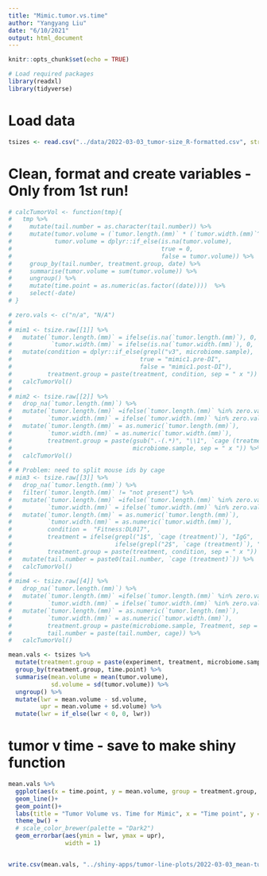 ```yaml
---
title: "Mimic.tumor.vs.time"
author: "Yangyang Liu"
date: "6/10/2021"
output: html_document
---
```


```r
knitr::opts_chunk$set(echo = TRUE)

# Load required packages
library(readxl)
library(tidyverse)

```

# Load data 

```r
tsizes <- read.csv("../data/2022-03-03_tumor-size_R-formatted.csv", stringsAsFactors = F)
```



# Clean, format and create variables - Only from 1st run!

```r
# calcTumorVol <- function(tmp){
#   tmp %>%
#     mutate(tail.number = as.character(tail.number)) %>%
#     mutate(tumor.volume = (`tumor.length.(mm)` * (`tumor.width.(mm)`^2)) / 2,
#            tumor.volume = dplyr::if_else(is.na(tumor.volume),
#                                          true = 0,
#                                          false = tumor.volume)) %>%
#     group_by(tail.number, treatment.group, date) %>%
#     summarise(tumor.volume = sum(tumor.volume)) %>%
#     ungroup() %>%
#     mutate(time.point = as.numeric(as.factor((date))))  %>%
#     select(-date)
# }
```

```r
# zero.vals <- c("n/a", "N/A")
# 
# mim1 <- tsize.raw[[1]] %>%
#   mutate(`tumor.length.(mm)` = ifelse(is.na(`tumor.length.(mm)`), 0, `tumor.length.(mm)`),
#           `tumor.width.(mm)` = ifelse(is.na(`tumor.width.(mm)`), 0, `tumor.width.(mm)`)) %>%
#   mutate(condition = dplyr::if_else(grepl("v3", microbiome.sample),
#                                    true = "mimic1.pre-DI",
#                                    false = "mimic1.post-DI"),
#          treatment.group = paste(treatment, condition, sep = " x ")) %>%
#   calcTumorVol()
# 
# mim2 <- tsize.raw[[2]] %>%
#   drop_na(`tumor.length.(mm)`) %>%
#   mutate(`tumor.length.(mm)` =ifelse(`tumor.length.(mm)` %in% zero.vals, 0, `tumor.length.(mm)`),
#          `tumor.width.(mm)` = ifelse(`tumor.width.(mm)` %in% zero.vals, 0, `tumor.width.(mm)`)) %>%
#   mutate(`tumor.length.(mm)` = as.numeric(`tumor.length.(mm)`),
#          `tumor.width.(mm)` = as.numeric(`tumor.width.(mm)`),
#          treatment.group = paste(gsub(".-(.*)", "\\1", `cage (treatment)`),
#                                  microbiome.sample, sep = " x ")) %>%
#   calcTumorVol()
# 
# # Problem: need to split mouse ids by cage
# mim3 <- tsize.raw[[3]] %>%
#   drop_na(`tumor.length.(mm)`) %>%
#   filter(`tumor.length.(mm)` != "not present") %>%
#   mutate(`tumor.length.(mm)` =ifelse(`tumor.length.(mm)` %in% zero.vals, 0, `tumor.length.(mm)`),
#          `tumor.width.(mm)` = ifelse(`tumor.width.(mm)` %in% zero.vals, 0, `tumor.width.(mm)`)) %>%
#   mutate(`tumor.length.(mm)` = as.numeric(`tumor.length.(mm)`),
#          `tumor.width.(mm)` = as.numeric(`tumor.width.(mm)`),
#          condition =  "Fitness:DL017",
#          treatment = ifelse(grepl("1$", `cage (treatment)`), "IgG",
#                             ifelse(grepl("2$", `cage (treatment)`), "IgG", "PD1")),
#          treatment.group = paste(treatment, condition, sep = " x ")) %>%
#   mutate(tail.number = paste0(tail.number, `cage (treatment)`)) %>%
#   calcTumorVol()
# 
# mim4 <- tsize.raw[[4]] %>%
#   drop_na(`tumor.length.(mm)`) %>%
#   mutate(`tumor.length.(mm)` =ifelse(`tumor.length.(mm)` %in% zero.vals, 0, `tumor.length.(mm)`),
#          `tumor.width.(mm)` = ifelse(`tumor.width.(mm)` %in% zero.vals, 0, `tumor.width.(mm)`)) %>%
#   mutate(`tumor.length.(mm)` = as.numeric(`tumor.length.(mm)`),
#          `tumor.width.(mm)` = as.numeric(`tumor.width.(mm)`),
#          treatment.group = paste(microbiome.sample, Treatment, sep = "/"),
#          tail.number = paste(tail.number, cage)) %>%
#   calcTumorVol()

```

```r
mean.vals <- tsizes %>%
  mutate(treatment.group = paste(experiment, treatment, microbiome.sample, sep = " x ")) %>%
  group_by(treatment.group, time.point) %>%
  summarise(mean.volume = mean(tumor.volume),
            sd.volume = sd(tumor.volume)) %>%
  ungroup() %>%
  mutate(lwr = mean.volume - sd.volume,
         upr = mean.volume + sd.volume) %>%
  mutate(lwr = if_else(lwr < 0, 0, lwr))
```


# tumor v time - save to make shiny function

```r


mean.vals %>%
  ggplot(aes(x = time.point, y = mean.volume, group = treatment.group, color = treatment.group)) +
  geom_line()+
  geom_point()+
  labs(title = "Tumor Volume vs. Time for Mimic", x = "Time point", y = "Mean tumor volume") +
  theme_bw() +
  # scale_color_brewer(palette = "Dark2") 
  geom_errorbar(aes(ymin = lwr, ymax = upr),
                width = 1)


write.csv(mean.vals, "../shiny-apps/tumor-line-plots/2022-03-03_mean-tumor-volumes.csv", row.names = F)
```




